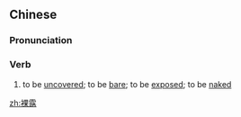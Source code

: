 ==Chinese==
{{zh-forms}}

===Pronunciation===
{{zh-pron
|m=luǒlù
|c=lo2 lou6
|cat=v
}}

===Verb===
{{zh-verb}}

# to be [[uncovered]]; to be [[bare]]; to be [[exposed]]; to be [[naked]]

[[zh:裸露]]